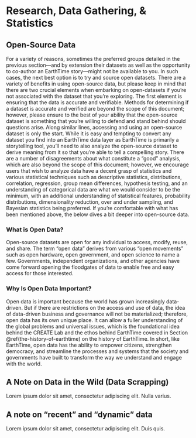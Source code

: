 # Research, Data Gathering, & Statistics

## Open-Source Data

For a variety of reasons, sometimes the preferred groups detailed in the previous section—and by extension their datasets as well as the opportunity to co-author an EarthTime story—might not be available to you. In such cases, the next best option is to try and source open datasets. There are a variety of benefits in using open-source data, but please keep in mind that there are two crucial elements when embarking on open-datasets if you’re not associated with the dataset that you’re exploring. The first element is ensuring that the data is accurate and verifiable. Methods for determining if a dataset is accurate and verified are beyond the scope of this document; however, please ensure to the best of your ability that the open-source dataset is something that you’re willing to defend and stand behind should questions arise. Along similar lines, accessing and using an open-source dataset is only the start. While it is easy and tempting to convert any dataset you find into an EarthTime data layer as EarthTime is primarily a storytelling tool, you’ll need to also analyze the open-source dataset to derive meaning from it so that you’re able to tell a compelling story. There are a number of disagreements about what constitute a “good” analysis, which are also beyond the scope of this document; however, we encourage users that wish to analyze data have a decent grasp of statistics and various statistical techniques such as descriptive statistics, distributions, correlation, regression, group mean differences, hypothesis testing, and an understanding of categorical data are what we would consider to be the minimum, with an additional understanding of statistical features, probability distributions, dimensionality reduction, over and under sampling, and Bayesian statistics being preferred. If you’re comfortable with what has been mentioned above, the below dives a bit deeper into open-source data.

### What is Open Data?

Open-source datasets are open for any individual to access, modify, reuse, and share. The term “open data” derives from various “open movements” such as open hardware, open government, and open science to name a few. Governments, independent organizations, and other agencies have come forward opening the floodgates of data to enable free and easy access for those interested.

### Why Is Open Data Important?

Open data is important because the world has grown increasingly data-driven. But if there are restrictions on the access and use of data, the idea of data-driven business and governance will not be materialized; therefore, open data has its own unique place. It can allow a fuller understanding of the global problems and universal issues, which is the foundational idea behind the CREATE Lab and the ethos behind EarthTime covered in Section \@ref(the-history-of-earthtime) on the history of EarthTime. In short, like EarthTime, open data has the ability to empower citizens, strengthen democracy, and streamline the processes and systems that the society and governments have built to transform the way we understand and engage with the world.

## A Note on Data in the Wild (Data Scrapping)

Lorem ipsum dolor sit amet, consectetur adipiscing elit. Nulla varius.

## A note on “recent” and “dynamic” data

Lorem ipsum dolor sit amet, consectetur adipiscing elit. Duis quis.
